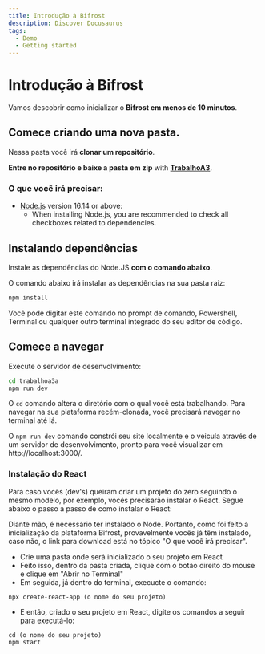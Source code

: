 ```yaml
---
title: Introdução à Bifrost
description: Discover Docusaurus
tags:
  - Demo
  - Getting started
---
```


# Introdução à Bifrost

Vamos descobrir como inicializar o  **Bifrost em menos de 10 minutos**.

## Comece criando uma nova pasta.

Nessa pasta você irá **clonar um repositório**.

**Entre no repositório e baixe a pasta em zip** with **[TrabalhoA3](https://github.com/NetoNobre/TrabalhoA3)**.

### O que você irá precisar:

- [Node.js](https://nodejs.org/en/download/) version 16.14 or above:
  - When installing Node.js, you are recommended to check all checkboxes related to dependencies.

## Instalando dependências

Instale as dependências do Node.JS  **com o comando abaixo**.

O comando abaixo irá instalar as dependências na sua pasta raiz:

```bash
npm install
```

Você pode digitar este comando no prompt de comando, Powershell, Terminal ou qualquer outro terminal integrado do seu editor de código.



## Comece a navegar 

Execute o servidor de desenvolvimento:

```bash
cd trabalhoa3a
npm run dev
```

O `cd` comando altera o diretório com o qual você está trabalhando. Para navegar na sua plataforma recém-clonada, você precisará navegar no terminal até lá.

O `npm run dev` comando constrói seu site localmente e o veicula através de um servidor de desenvolvimento, pronto para você visualizar em http://localhost:3000/.

### Instalação do React

Para caso vocês (dev's) queiram criar um projeto do zero seguindo o mesmo modelo, por exemplo, vocês precisarão instalar o React. Segue abaixo o passo a passo de como instalar o React:

Diante mão, é necessário ter instalado o Node. Portanto, como foi feito a inicialização da plataforma Bifrost, provavelmente vocês já têm instalado, caso não, o link para download está no tópico "O que você irá precisar".

- Crie uma pasta onde será inicializado o seu projeto em React
- Feito isso, dentro da pasta criada, clique com o botão direito do mouse e clique em "Abrir no Terminal"
- Em seguida, já dentro do terminal, execucte o comando:

```
npx create-react-app (o nome do seu projeto)
```
- E então, criado o seu projeto em React, digite os comandos a seguir para executá-lo:

```
cd (o nome do seu projeto)
npm start
```